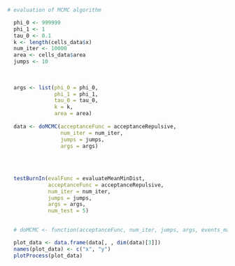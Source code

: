 



```r

# evaluation of MCMC algorithm

  phi_0 <- 999999
  phi_1 <- 1
  tau_0 <- 0.1
  k <- length(cells_data$x)
  num_iter <- 10000
  area <- cells_data$area
  jumps <- 10
  
  
  
  args <- list(phi_0 = phi_0,
               phi_1 = phi_1,
               tau_0 = tau_0,
               k = k,
               area = area)
  
  data <- doMCMC(acceptanceFunc = acceptanceRepulsive,
                 num_iter = num_iter,
                 jumps = jumps,
                 args = args)
  
  
  
  
  testBurnIn(evalFunc = evaluateMeanMinDist,
             acceptanceFunc = acceptanceRepulsive,
             num_iter = num_iter,
             jumps = jumps,
             args = args,
             num_test = 5)

  
  # doMCMC <- function(acceptanceFunc, num_iter, jumps, args, events_mat){

  plot_data <- data.frame(data[, , dim(data)[3]])
  names(plot_data) <- c("x", "y")
  plotProcess(plot_data)
```
